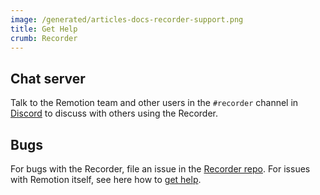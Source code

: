 ```yaml
---
image: /generated/articles-docs-recorder-support.png
title: Get Help
crumb: Recorder
---
```


## Chat server

Talk to the Remotion team and other users in the `#recorder` channel in [Discord](https://remotion.dev/discord) to discuss with others using the Recorder.

## Bugs

For bugs with the Recorder, file an issue in the [Recorder repo](https://github.com/remotion-dev/recorder/issues).
For issues with Remotion itself, see here how to [get help](/docs/get-help).
